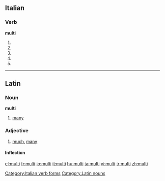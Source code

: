{{also|multi-|mulți}}
==Italian==

===Verb===
'''multi'''

# {{conjugation of|multare||2|s|pres|ind|lang=it}}
# {{conjugation of|multare||1|s|pres|sub|lang=it}}
# {{conjugation of|multare||2|s|pres|sub|lang=it}}
# {{conjugation of|multare||3|s|pres|sub|lang=it}}
# {{conjugation of|multare||3|s|imp|lang=it}}

[[Category:Italian verb forms]]

----

==Latin==

===Noun===
'''multi'''

# [[many]]

===Adjective===
{{la-adj-1&2|multī|multa|multa|multum|multum}}

# [[much]], [[many]]

====Inflection====
{{la-decl-pl-1&2|mult}}

[[Category:Latin nouns]]

[[el:multi]]
[[fr:multi]]
[[io:multi]]
[[it:multi]]
[[hu:multi]]
[[ta:multi]]
[[vi:multi]]
[[tr:multi]]
[[zh:multi]]